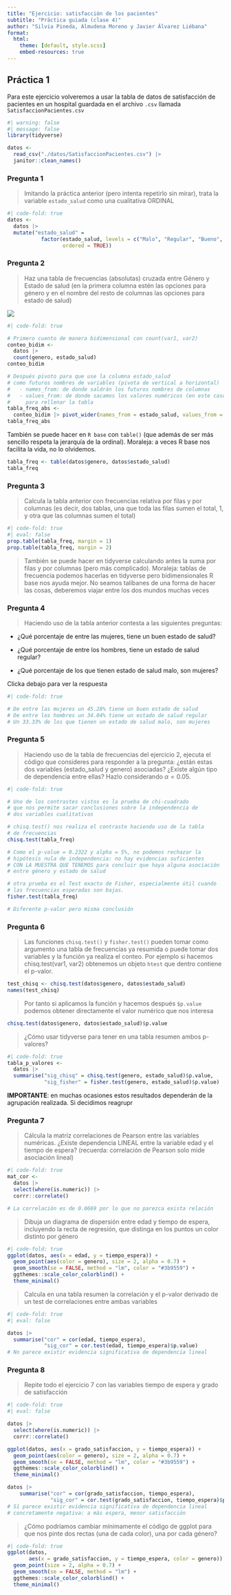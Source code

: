 ---
title: "Ejercicio: satisfacción de los pacientes"
subtitle: "Práctica guiada (clase 4)"
author: "Silvia Pineda, Almudena Moreno y Javier Álvarez Liébana"
format:
  html:
    theme: [default, style.scss]
    embed-resources: true
---

## Práctica 1

Para este ejercicio volveremos a usar la tabla de datos de satisfacción de pacientes en un hospital guardada en el archivo `.csv` llamada `SatisfaccionPacientes.csv`


```{r}
#| warning: false
#| message: false
library(tidyverse)

datos <-
  read_csv("./datos/SatisfaccionPacientes.csv") |> 
  janitor::clean_names()
```

### Pregunta 1

> Imitando la práctica anterior (pero intenta repetirlo sin mirar), trata la variable `estado_salud` como una cualitativa ORDINAL

```{r}
#| code-fold: true
datos <-
  datos |> 
  mutate("estado_salud" =
           factor(estado_salud, levels = c("Malo", "Regular", "Bueno", "Excelente"),
                  ordered = TRUE))
```


### Pregunta 2

> Haz una tabla de frecuencias (absolutas) cruzada entre Género y Estado de salud (en la primera columna estén las opciones para género y en el nombre del resto de columnas las opciones para estado de salud)

![](bidim_table_freq.png)

```{r}
#| code-fold: true

# Primero cuento de manera bidimensional con count(var1, var2)
conteo_bidim <-
  datos |>
  count(genero, estado_salud)
conteo_bidim

# Después pivoto para que use la columna estado_salud
# como futuros nombres de variables (pivota de vertical a horizontal)
#   - names_from: de donde saldrán los futuros nombres de columnas
#   - values_from: de donde sacamos los valores numéricos (en este caso n)
#     para rellenar la tabla
tabla_freq_abs <-
  conteo_bidim |> pivot_wider(names_from = estado_salud, values_from = n)
tabla_freq_abs
```

También se puede hacer en `R base` con `table()` (que además de ser más sencillo respeta la jerarquía de la ordinal). Moraleja: a veces R base nos facilita la vida, no lo olvidemos.

```{r}
tabla_freq <- table(datos$genero, datos$estado_salud)
tabla_freq
```

### Pregunta 3

> Calcula la tabla anterior con frecuencias relativa por filas y por columnas (es decir, dos tablas, una que toda las filas sumen el total, 1, y otra que las columnas sumen el total)

```{r}
#| code-fold: true
#| eval: false
prop.table(tabla_freq, margin = 1)
prop.table(tabla_freq, margin = 2)
```

> También se puede hacer en tidyverse calculando antes la suma por filas y por columnas (pero más complicado). Moraleja: tablas de frecuencia podemos hacerlas en tidyverse pero bidimensionales R base nos ayuda mejor. No seamos talibanes de una forma de hacer las cosas, deberemos viajar entre los dos mundos muchas veces


### Pregunta 4

> Haciendo uso de la tabla anterior contesta a las siguientes preguntas:

* ¿Qué porcentaje de entre las mujeres, tiene un buen estado de salud?

* ¿Qué porcentaje de entre los hombres, tiene un estado de salud regular?

* ¿Qué porcentaje de los que tienen estado de salud malo, son mujeres?

Clicka debajo para ver la respuesta

```{r}
#| code-fold: true

# De entre las mujeres un 45.28% tiene un buen estado de salud
# De entre los hombres un 34.04% tiene un estado de salud regular
# Un 33.33% de los que tienen un estado de salud malo, son mujeres
```

### Pregunta 5

> Haciendo uso de la tabla de frecuencias del ejercicio 2, ejecuta el código que consideres para responder a la pregunta: ¿están estas dos variables (estado_salud y genero) asociadas? ¿Existe algún tipo de dependencia entre ellas? Hazlo considerando $\alpha = 0.05$.

```{r}
#| code-fold: true

# Uno de los contrastes vistos es la prueba de chi-cuadrado
# que nos permite sacar conclusiones sobre la independencia de
# dos variables cualitativas

# chisq.test() nos realiza el contraste haciendo uso de la tabla
# de frecuencias
chisq.test(tabla_freq)

# Como el p-value = 0.2322 y alpha = 5%, no podemos rechazar la
# hipótesis nula de independencia: no hay evidencias suficientes 
# CON LA MUESTRA QUE TENEMOS para concluir que haya alguna asociación
# entre género y estado de salud

# otra prueba es el Test exacto de Fisher, especialmente útil cuando
# las frecuencias esperadas son bajas.
fisher.test(tabla_freq)

# Diferente p-valor pero misma conclusión
```


### Pregunta 6

> Las funciones `chisq.test()` y `fisher.test()` pueden tomar como argumento una tabla de frecuencias ya resumida o puede tomar dos variables y la función ya realiza el conteo. Por ejemplo si hacemos chisq.test(var1, var2) obtenemos un objeto `htest` que dentro contiene el p-valor.

```{r}
test_chisq <- chisq.test(datos$genero, datos$estado_salud)
names(test_chisq)
```

> Por tanto si aplicamos la función y hacemos después `$p.value` podemos obtener directamente el valor numérico que nos interesa

```{r}
chisq.test(datos$genero, datos$estado_salud)$p.value
```

> ¿Cómo usar tidyverse para tener en una tabla resumen ambos p-valores?

```{r}
#| code-fold: true
tabla_p_valores <-
  datos |> 
  summarise("sig_chisq" = chisq.test(genero, estado_salud)$p.value,
            "sig_fisher" = fisher.test(genero, estado_salud)$p.value)
```

**IMPORTANTE**: en muchas ocasiones estos resultados dependerán de la agrupación realizada. Si decidimos reagrupr

### Pregunta 7


> Cálcula la matriz correlaciones de Pearson entre las variables numéricas. ¿Existe dependencia LINEAL entre la variable edad y el tiempo de espera? (recuerda: correlación de Pearson solo mide asociación lineal) 

```{r}
#| code-fold: true
mat_cor <-
  datos |> 
  select(where(is.numeric)) |> 
  corrr::correlate()

# La correlación es de 0.0669 por lo que no parezca exista relación
```

> Dibuja un diagrama de dispersión entre edad y tiempo de espera, incluyendo la recta de regresión, que distinga en los puntos un color distinto por género

```{r}
#| code-fold: true
ggplot(datos, aes(x = edad, y = tiempo_espera)) +
  geom_point(aes(color = genero), size = 2, alpha = 0.7) +
  geom_smooth(se = FALSE, method = "lm", color = "#3b9559") +
  ggthemes::scale_color_colorblind() +
  theme_minimal()
```

> Calcula en una tabla resumen la correlación y el p-valor derivado de un test de correlaciones entre ambas variables

```{r}
#| code-fold: true
#| eval: false

datos |> 
  summarise("cor" = cor(edad, tiempo_espera),
            "sig_cor" = cor.test(edad, tiempo_espera)$p.value)
# No parece existir evidencia significativa de dependencia lineal
```

### Pregunta 8 

> Repite todo el ejercicio 7 con las variables tiempo de espera y grado de satisfacción

```{r}
#| code-fold: true
#| eval: false

datos |> 
  select(where(is.numeric)) |> 
  corrr::correlate()

ggplot(datos, aes(x = grado_satisfaccion, y = tiempo_espera)) +
  geom_point(aes(color = genero), size = 2, alpha = 0.7) +
  geom_smooth(se = FALSE, method = "lm", color = "#3b9559") +
  ggthemes::scale_color_colorblind() +
  theme_minimal()

datos |> 
    summarise("cor" = cor(grado_satisfaccion, tiempo_espera),
              "sig_cor" = cor.test(grado_satisfaccion, tiempo_espera)$p.value)
# Sí parece existir evidencia significativa de dependencia lineal
# concretamente negativa: a más espera, menor satisfacción
```

> ¿Cómo podríamos cambiar mínimamente el código de ggplot para que nos pinte dos rectas (una de cada color), una por cada género?

```{r}
#| code-fold: true
ggplot(datos,
       aes(x = grado_satisfaccion, y = tiempo_espera, color = genero)) +
  geom_point(size = 2, alpha = 0.7) +
  geom_smooth(se = FALSE, method = "lm") +
  ggthemes::scale_color_colorblind() +
  theme_minimal()
```